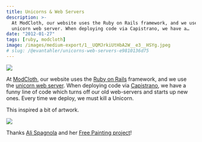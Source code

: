 ```yaml
---
title: Unicorns & Web Servers
description: >-
  At ModCloth, our website uses the Ruby on Rails framework, and we use the
  unicorn web server. When deploying code via Capistrano, we have a…
date: "2012-01-27"
tags: [ruby, modcloth]
image: /images/medium-export/1__UQMJrkiUtHbA2W__e3__HSYg.jpeg
# slug: /@evantahler/unicorns-web-servers-e9810136d75
---
```


![](/images/medium-export/1__UQMJrkiUtHbA2W__e3__HSYg.jpeg)

At [ModCloth](http://www.modcloth.com/), our website uses the [Ruby on Rails](http://rubyonrails.org/) framework, and we use the [unicorn web server](http://unicorn.bogomips.org/). When deploying code via [Capistrano](http://capify.org), we have a funny line of code which turns off our old web-servers and starts up new ones. Every time we deploy, we must kill a Unicorn.

This inspired a bit of artwork.

![](/images/medium-export/1__tOIT5iVAI0So8ruY5Z0xYg.jpeg)

Thanks [Ali Spagnola](http://alispagnola.com/) and her [Free Painting project](http://www.alispagnola.com/Free/)!
